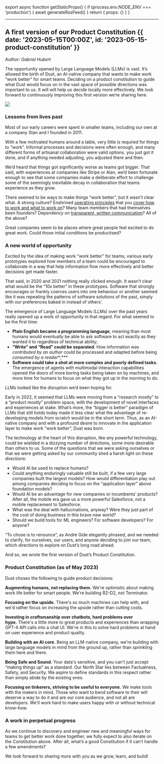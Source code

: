 
export async function getStaticProps() {
  if (process.env.NODE_ENV === 'production') {
    await generateRssFeed()
  }
  return { props: {} }
}

---

## A first version of our Product Constitution  {{ date: '2023-05-15T00:00Z', id: '2023-05-15-product-constitution' }}

*Author: Gabriel Hubert*

The opportunity opened by Large Language Models (LLMs) is vast. It’s allowed the birth of Dust, an AI-native company that wants to make work “work better” for smart teams. Deciding on a product constitution to guide what Dust would focus on in the vast space of possible directions was important to us. It will will help us decide locally more effectively. We look forward to continuously improving this first version we’re sharing here.

![](@/media/2023-05-15-product-constitution/img.png)

### Lessons from lives past

Most of our early careers were spent in smaller teams, including our own at a company Stan and I founded in 2011. 

With a few motivated humans around a table, very little is required for things to “work”. Informal processes and decisions were often enough, and many different forms of artisanal collaboration were valid options. you just got it done, and if anything needed adjusting, you adjusted there and then. 

We’d heard that things got significantly worse as teams got bigger. That said, with experiences at companies like Stripe or Alan, we’d been fortunate enough to see that some companies make a deliberate effort to challenge some of the seemingly inevitable decay in collaboration that teams experience as they grow.

There seemed to be ways to make things “work better”, but it wasn’t clear what. A strong culture? Enshrined [operating principles](https://stripe.com/gb/jobs/culture) that you [cover how to work and what to work on](https://alan.com/about/company-culture/a/leadership-principles)? Many team members that had themselves been founders? Dependency on [transparent, written communication](https://stripe.com/blog/scaling-email-transparency)? All of the above?

Great companies seem to be places where great people feel excited to do great work. Could those initial conditions be productised? 

### A new world of opportunity

Excited by the idea of making work “work better” for teams, various early prototypes explored how members of a team could be encouraged to collaborate in a way that help information flow more effectively and better decisions get made faster. 

That said, in 2020 and 2021 nothing really clicked enough. It wasn’t clear what would be the “10x better” in these prototypes. Software that strongly encourages or frankly coerces users into one behaviour or another seemed like it was repeating the patterns of software solutions of the past, simply with *our* preferences baked in instead of others’.

The emergence of Large Language Models (LLMs) over the past years really opened up a work of opportunity in that regard. For what seemed to be the first time: 

- **Plain English became a programming language**, meaning than most humans would eventually be able to ask software to act exactly as they wanted it to regardless of technical ability;
- **“Write” and “Read” could be separated**. How information was *contributed by an author* could be processed and adapted before being *consumed by a reader**;***
- **Software could take a shot at more complex and poorly defined tasks.** The emergence of agents with multimodal interaction capabilities opened the doors of more boring tasks being taken on by machines, and more time for humans to focus on what they got up in the morning to do.

LLMs looked like the disruption we’d been hoping for.

Early in 2022, it seemed that LLMs were moving from a “research mostly” to a “product mostly” problem space, with the development of novel interfaces and experiences at stake. What’s more, the “bigger is better” paradigm of LLMs that still holds today made it less clear what the advantage of re-developing models from scratch would be in the short term. Thus, as an AI-native company and with a profound desire to innovate in the application layer to make work “work better”, Dust was born. 

The technology at the heart of this disruption, like any powerful technology, could be wielded in a dizzying number of directions, some more desirable than others to us. Some of the questions that we were asking ourselves or that we were getting asked by our community shed a harsh light on these directions: 

- Would AI be used to replace humans?
- Could anything enduringly valuable still be built, if a few very large companies built the largest models? How would differentiation play out among companies deciding to focus on the “application layer” above foundation models?
- Would AI be an advantage for new companies or incumbents’ products? After all, the mobile era gave us a more powerful Salesforce, not a mobile replacement to Salesforce.
- What was the deal with hallucinations, anyway? Were they just part of the cost of doing business in this brave new world?
- Should we build tools for ML engineers? For software developers? For anyone?

“To chose is to renounce”, as André Gide elegantly phrased, and we needed to clarify, for ourselves, our users, and anyone deciding to join our team, which directions to explore on Dust’s long road ahead.

And so, we wrote the first version of Dust’s Product Constitution.

### Product Constitution (as of May 2023)

Dust choses the following to guide product decisions:

**Augmenting humans, not replacing them.** We're optimistic about making work life better for smart people. We're building R2-D2, not Terminator.

**Focusing on the upside.** There's so much machines can help with, and we'd rather focus on increasing the upside rather than cutting costs.

**Investing in craftsmanship over chatbots, hard problems over hype.** There's a little more to great products and experiences than wrapping GPT-4 API calls into a chat UI. We're in this to solve hard problems at hand on user experience and product quality.

**Building with an AI core.** Being an LLM-native company, we're building with large language models in mind from the ground up, rather than sprinkling them here and there.

**Being Safe and Sound.** Your data's sensitive, and you can't just accept “making things up” as a standard. Our North Star lies between Factualness, Safety, and Security. We aspire to define standards in this respect rather than simply abide by the existing ones.

**Focusing on tinkerers, striving to be useful to everyone.** We make tools with the makers in mind. Those who want to bend software to their will deserve a way to do it and are our core audience, and not all are developers. We'll work hard to make users happy with or without technical know-how.

### A work in perpetual progress

As we continue to discovery and engineer new and meaningful ways for teams to get better work done together, we fully expect to also iterate on the Constitution above. After all, what’s a good Constitution if it can’t handle a few amendments? 

We look forward to sharing more with you as we grow, learn, and build!